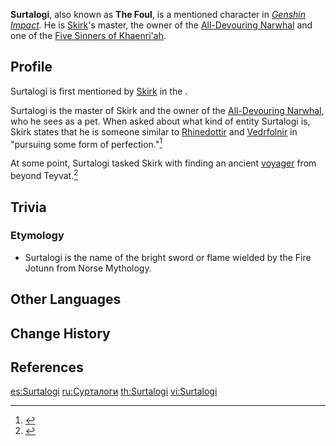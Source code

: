 {{Character Infobox
|type             = Mentioned
|region           = Khaenri'ah
|title            = The Foul
}}
'''Surtalogi''', also known as '''The Foul''', is a mentioned character in ''[[Genshin Impact]].'' He is [[Skirk]]'s master, the owner of the [[All-Devouring Narwhal]] and one of the [[Five Sinners of Khaenri'ah]].

==Profile==
Surtalogi is first mentioned by [[Skirk]] in the {{Quest|The Opera of Noirceur and Blancheur}}.

Surtalogi is the master of Skirk and the owner of the [[All-Devouring Narwhal]], who he sees as a pet. When asked about what kind of entity Surtalogi is, Skirk states that he is someone similar to [[Rhinedottir]] and [[Vedrfolnir]] in "pursuing some form of perfection."<ref>{{Ref/Quest|The Opera of Noirceur and Blancheur}}</ref>

At some point, Surtalogi tasked Skirk with finding an ancient [[voyager]] from beyond Teyvat.<ref name=FotDG>{{Ref/ArtiSet|Finale of the Deep Galleries}}</ref>
<!--
==Character Mentions==
-->

==Trivia==
===Etymology===
* Surtalogi is the name of the bright sword or flame wielded by the Fire Jotunn {{w|Surtr}} from Norse Mythology.

==Other Languages==
{{Other Languages|default_hidden=1
|1_en      = Surtalogi
|1_zhs     = 苏尔特洛奇
|1_zhs_rm  = Sū'ěrtèluòqí
|1_zht     = 蘇爾特洛奇
|1_zht_rm  = Sū'ěrtèluòqí
|1_ja      = スルトロッチ
|1_ja_rm   = Surutorocchi
|1_ko      = 수르트알로기
|1_es      = Surtalogi
|1_fr      = Surtalogi
|1_ru      = Сурталоги
|1_th      = Surtalogi
|1_vi      = Surtalogi
|1_de      = Surtalogi
|1_id      = Surtalogi
|1_pt      = Surtalogi
|1_tr      = Surtalogi
|1_it      = Surtalogi

|2_en      = The Foul
|2_zhs     = 极恶骑
|2_zhs_rm  = Jí'è-qí
|2_zht     = 極惡騎
|2_zht_rm  = Jí'è-qí
|2_zh_tl   = 
|2_ja      = 極惡騎
|2_ja_rm   = Gokuaku-ki<ref>{{Ref/Quest|Cold Case Commission|note=Japanese Voice-Over}}</ref> 
|2_ja_tl   = Extreme Evil Knight
|2_ko      = 극악 기사
|2_ko_tl   = 
|2_es      = El Caballero Protervo
|2_es_tl   = The Perverse Knight
|2_fr      = Le Cavalier abominable / L'infâme
|2_fr_tl   = The Abominable Horseman / The Infamous
|2_ru      = Рыцарь скверны
|2_ru_tl   = Knight of Filth
|2_th      = The Foul
|2_vi      = Kỵ Sĩ Cực Ác
|2_vi_tl   = 
|2_de      = Reiter des Bösen
|2_de_tl   = Cavalier of Evil
|2_id      = The Foul
|2_pt      = O Cavaleiro Abominável
|2_pt_tl   = 
|2_tr      = Kötülük
|2_tr_tl   = 
|2_it      = L'Abominevole
|2_it_tl   = 
}}

==Change History==
{{Change History|introduced=4.2}}

==References==
{{Reflist}}

[[es:Surtalogi]]
[[ru:Сурталоги]]
[[th:Surtalogi]]
[[vi:Surtalogi]]